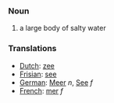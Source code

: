 ===Noun===
# a large body of salty water
===Translations===
*[[Dutch]]: [[zee]]
*[[Frisian]]: [[see]]
*[[German]]: [[Meer]] ''n'', [[See]] ''f''
*[[French]]: [[mer]] ''f''